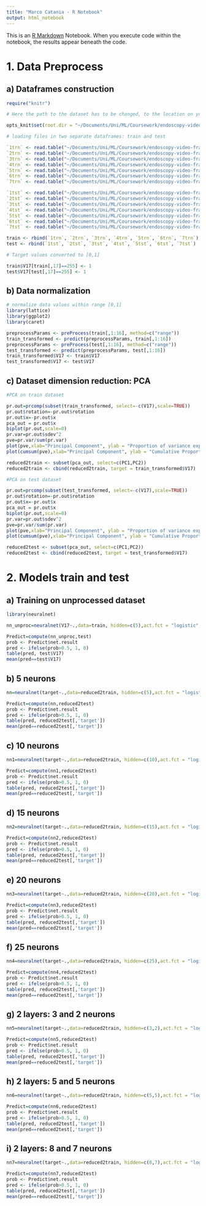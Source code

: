 ```yaml
---
title: "Marco Catania - R Notebook"
output: html_notebook
---
```


This is an [R Markdown](http://rmarkdown.rstudio.com) Notebook. When you execute code within the notebook, the results appear beneath the code. 

# 1. Data Preprocess

## a) Dataframes construction

```r
require("knitr")

# Here the path to the dataset has to be changed, to the location on your computer

opts_knit$set(root.dir = "~/Documents/Uni/ML/Coursework/endoscopy-video-frames-data")
```

```r
# loading files in two separate dataframes: train and test

`1trn` <- read.table("~/Documents/Uni/ML/Coursework/endoscopy-video-frames-data/1trn.SSV", quote="\"", comment.char="")
`2trn` <- read.table("~/Documents/Uni/ML/Coursework/endoscopy-video-frames-data/2trn.SSV", quote="\"", comment.char="")
`3trn` <- read.table("~/Documents/Uni/ML/Coursework/endoscopy-video-frames-data/3trn.SSV", quote="\"", comment.char="")
`4trn` <- read.table("~/Documents/Uni/ML/Coursework/endoscopy-video-frames-data/4trn.SSV", quote="\"", comment.char="")
`5trn` <- read.table("~/Documents/Uni/ML/Coursework/endoscopy-video-frames-data/5trn.SSV", quote="\"", comment.char="")
`6trn` <- read.table("~/Documents/Uni/ML/Coursework/endoscopy-video-frames-data/6trn.SSV", quote="\"", comment.char="")
`7trn` <- read.table("~/Documents/Uni/ML/Coursework/endoscopy-video-frames-data/7trn.SSV", quote="\"", comment.char="")

`1tst` <- read.table("~/Documents/Uni/ML/Coursework/endoscopy-video-frames-data/1tst.SSV", quote="\"", comment.char="")
`2tst` <- read.table("~/Documents/Uni/ML/Coursework/endoscopy-video-frames-data/2tst.SSV", quote="\"", comment.char="")
`3tst` <- read.table("~/Documents/Uni/ML/Coursework/endoscopy-video-frames-data/3tst.SSV", quote="\"", comment.char="")
`4tst` <- read.table("~/Documents/Uni/ML/Coursework/endoscopy-video-frames-data/4tst.SSV", quote="\"", comment.char="")
`5tst` <- read.table("~/Documents/Uni/ML/Coursework/endoscopy-video-frames-data/5tst.SSV", quote="\"", comment.char="")
`6tst` <- read.table("~/Documents/Uni/ML/Coursework/endoscopy-video-frames-data/6tst.SSV", quote="\"", comment.char="")
`7tst` <- read.table("~/Documents/Uni/ML/Coursework/endoscopy-video-frames-data/7tst.SSV", quote="\"", comment.char="")

train <- rbind(`1trn`, `2trn`, `3trn`, `4trn`, `5trn`, `6trn`, `7trn`)
test <- rbind(`1tst`, `2tst`, `3tst`, `4tst`, `5tst`, `6tst`, `7tst`)

# Target values converted to [0,1]

train$V17[train[,17]==255] <- 1
test$V17[test[,17]==255] <- 1
```
## b) Data normalization

```r
# normalize data values within range [0,1]
library(lattice)
library(ggplot2)
library(caret)

preprocessParams <- preProcess(train[,1:16], method=c("range"))
train_transformed <- predict(preprocessParams, train[,1:16])
preprocessParams <- preProcess(test[,1:16], method=c("range"))
test_transformed <- predict(preprocessParams, test[,1:16])
train_transformed$V17 <- train$V17
test_transformed$V17 <- test$V17
```

## c) Dataset dimension reduction: PCA

```r
#PCA on train dataset

pr.out=prcomp(subset(train_transformed, select=-c(V17),scale=TRUE))
pr.out$rotation=-pr.out$rotation
pr.out$x=-pr.out$x
pca_out = pr.out$x
biplot(pr.out,scale=0)
pr.var=pr.out$sdev^2
pve=pr.var/sum(pr.var)
plot(pve,xlab="Principal Component", ylab = "Proportion of variance explained", ylim=c(0,1), type='b')
plot(cumsum(pve),xlab="Principal Component", ylab = "Cumulative Proportion of variance explained", ylim=c(0,1), type='b')

reduced2train <- subset(pca_out, select=c(PC1,PC2))
reduced2train <- cbind(reduced2train, target = train_transformed$V17)

```
```r
#PCA on test dataset

pr.out=prcomp(subset(test_transformed, select=-c(V17),scale=TRUE))
pr.out$rotation=-pr.out$rotation
pr.out$x=-pr.out$x
pca_out = pr.out$x
biplot(pr.out,scale=0)
pr.var=pr.out$sdev^2
pve=pr.var/sum(pr.var)
plot(pve,xlab="Principal Component", ylab = "Proportion of variance explained", ylim=c(0,1), type='b')
plot(cumsum(pve),xlab="Principal Component", ylab = "Cumulative Proportion of variance explained", ylim=c(0,1), type='b')

reduced2test <- subset(pca_out, select=c(PC1,PC2))
reduced2test <- cbind(reduced2test, target = test_transformed$V17)
```

# 2. Models train and test

## a) Training on unprocessed dataset

```r
library(neuralnet)

nn_unproc=neuralnet(V17~.,data=train, hidden=c(5),act.fct = "logistic", err.fct = "sse", linear.output = FALSE, lifesign = "full", stepmax = 1e+09, algorithm = "rprop+", lifesign.step = 10000)

Predict=compute(nn_unproc,test)
prob <- Predict$net.result
pred <- ifelse(prob>0.5, 1, 0)
table(pred, test$V17)
mean(pred==test$V17)
```


## b) 5 neurons
```r
nn=neuralnet(target~.,data=reduced2train, hidden=c(5),act.fct = "logistic", err.fct = "sse", linear.output = FALSE, lifesign = "full", stepmax = 1e+09, algorithm = "rprop+", lifesign.step = 10000)

Predict=compute(nn,reduced2test)
prob <- Predict$net.result
pred <- ifelse(prob>0.5, 1, 0)
table(pred, reduced2test[,'target'])
mean(pred==reduced2test[,'target'])
```

## c) 10 neurons

```r
nn1=neuralnet(target~.,data=reduced2train, hidden=c(10),act.fct = "logistic", err.fct = "sse", linear.output = FALSE, lifesign = "full", stepmax = 1e+09, algorithm = "rprop+", lifesign.step = 10000)

Predict=compute(nn1,reduced2test)
prob <- Predict$net.result
pred <- ifelse(prob>0.5, 1, 0)
table(pred, reduced2test[,'target'])
mean(pred==reduced2test[,'target'])

```

## d) 15 neurons

```r
nn2=neuralnet(target~.,data=reduced2train, hidden=c(15),act.fct = "logistic", err.fct = "sse", linear.output = FALSE, lifesign = "full", stepmax = 1e+09, algorithm = "rprop+", lifesign.step = 10000)

Predict=compute(nn2,reduced2test)
prob <- Predict$net.result
pred <- ifelse(prob>0.5, 1, 0)
table(pred, reduced2test[,'target'])
mean(pred==reduced2test[,'target'])
```

## e) 20 neurons

```r
nn3=neuralnet(target~.,data=reduced2train, hidden=c(20),act.fct = "logistic", err.fct = "sse", linear.output = FALSE, lifesign = "full", stepmax = 1e+09, algorithm = "rprop+", lifesign.step = 10000)

Predict=compute(nn3,reduced2test)
prob <- Predict$net.result
pred <- ifelse(prob>0.5, 1, 0)
table(pred, reduced2test[,'target'])
mean(pred==reduced2test[,'target'])
```

## f) 25 neurons

```r
nn4=neuralnet(target~.,data=reduced2train, hidden=c(25),act.fct = "logistic", err.fct = "sse", linear.output = FALSE, lifesign = "full", stepmax = 1e+09, algorithm = "rprop+", lifesign.step = 10000)

Predict=compute(nn4,reduced2test)
prob <- Predict$net.result
pred <- ifelse(prob>0.5, 1, 0)
table(pred, reduced2test[,'target'])
mean(pred==reduced2test[,'target'])
```

## g) 2 layers: 3 and 2 neurons

```r
nn5=neuralnet(target~.,data=reduced2train, hidden=c(3,2),act.fct = "logistic", err.fct = "sse", linear.output = FALSE, lifesign = "full", stepmax = 1e+09, algorithm = "rprop+", lifesign.step = 10000)

Predict=compute(nn5,reduced2test)
prob <- Predict$net.result
pred <- ifelse(prob>0.5, 1, 0)
table(pred, reduced2test[,'target'])
mean(pred==reduced2test[,'target'])
```

## h) 2 layers: 5 and 5 neurons

```r
nn6=neuralnet(target~.,data=reduced2train, hidden=c(5,5),act.fct = "logistic", err.fct = "sse", linear.output = FALSE, lifesign = "full", stepmax = 1e+09, algorithm = "rprop+", lifesign.step = 10000)

Predict=compute(nn6,reduced2test)
prob <- Predict$net.result
pred <- ifelse(prob>0.5, 1, 0)
table(pred, reduced2test[,'target'])
mean(pred==reduced2test[,'target'])
```

## i) 2 layers: 8 and 7 neurons

```r
nn7=neuralnet(target~.,data=reduced2train, hidden=c(8,7),act.fct = "logistic", err.fct = "sse", linear.output = FALSE, lifesign = "full", stepmax = 1e+09, algorithm = "rprop+", lifesign.step = 10000)

Predict=compute(nn7,reduced2test)
prob <- Predict$net.result
pred <- ifelse(prob>0.5, 1, 0)
table(pred, reduced2test[,'target'])
mean(pred==reduced2test[,'target'])
```




